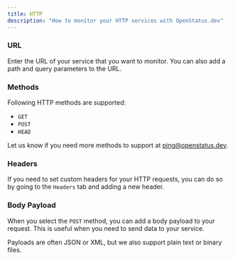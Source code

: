```yaml
---
title: HTTP
description: "How to monitor your HTTP services with OpenStatus.dev"
---
```


### URL

Enter the URL of your service that you want to monitor. You can also add a path and query parameters to the URL.

### Methods

Following HTTP methods are supported:

- `GET`
- `POST`
- `HEAD`

Let us know if you need more methods to support at ping@openstatus.dev.

### Headers

If you need to set custom headers for your HTTP requests, you can do so by going to the `Headers` tab and adding a new header.

### Body Payload

When you select the `POST` method, you can add a body payload to your request. This is useful when you need to send data to your service.

Payloads are often JSON or XML, but we also support plain text or binary files.